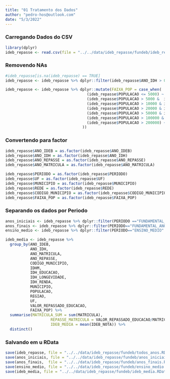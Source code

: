 ```yaml
---
title: "01 Tratamento dos Dados"
author: "pedro-hos@outlook.com"
date: "5/3/2022"
---
```


### Carregando Dados do CSV

```r
library(dplyr)
ideb_repasse <- read.csv(file = "../../data/ideb_repasse/fundeb/ideb_repasse-fundeb.csv")
```

### Removendo NAs

```r
#ideb_repasse[is.na(ideb_repasse) == TRUE]
ideb_repasse <- ideb_repasse %>% dplyr::filter(ideb_repasse$ANO_IDH > 0 & ideb_repasse$REPASSE_MATRICULA > 0) %>% na.omit()
```

```r
ideb_repasse <- ideb_repasse %>% dplyr::mutate(FAIXA_POP = case_when(
                                    (ideb_repasse$POPULACAO <= 5000) ~ "A",
                                    (ideb_repasse$POPULACAO > 5000 &  ideb_repasse$POPULACAO <= 10000) ~ "B",
                                    (ideb_repasse$POPULACAO > 10000 & ideb_repasse$POPULACAO <= 20000) ~ "C",
                                    (ideb_repasse$POPULACAO > 20000 & ideb_repasse$POPULACAO <= 50000) ~ "D",
                                    (ideb_repasse$POPULACAO > 50000 & ideb_repasse$POPULACAO <= 100000) ~ "E",
                                    (ideb_repasse$POPULACAO > 100000 & ideb_repasse$POPULACAO <= 200000) ~ "F",
                                    (ideb_repasse$POPULACAO > 200000) ~ "G"
                                  ))
```

### Convertendo para factor

```r
ideb_repasse$ANO_IDEB = as.factor(ideb_repasse$ANO_IDEB)
ideb_repasse$ANO_IDH = as.factor(ideb_repasse$ANO_IDH)
ideb_repasse$ANO_REPASSE = as.factor(ideb_repasse$ANO_REPASSE)
ideb_repasse$ANO_MATRICULA = as.factor(ideb_repasse$ANO_MATRICULA)

ideb_repasse$PERIODO = as.factor(ideb_repasse$PERIODO)
ideb_repasse$UF = as.factor(ideb_repasse$UF)
ideb_repasse$MUNICIPIO = as.factor(ideb_repasse$MUNICIPIO)
ideb_repasse$REDE = as.factor(ideb_repasse$REDE)
ideb_repasse$CODIGO_MUNICIPIO = as.factor(ideb_repasse$CODIGO_MUNICIPIO)
ideb_repasse$FAIXA_POP = as.factor(ideb_repasse$FAIXA_POP)
```

### Separando os dados por Periodo

```r
anos_iniciais <- ideb_repasse %>% dplyr::filter(PERIODO =="FUNDAMENTAL_ANOS_INICIAIS" & IDH_EDUCACAO > 0)
anos_finais <- ideb_repasse %>% dplyr::filter(PERIODO=="FUNDAMENTAL_ANOS_FINAIS" & IDH_EDUCACAO > 0)
ensino_medio <- ideb_repasse %>% dplyr::filter(PERIODO=="ENSINO_MEDIO" & IDH_EDUCACAO > 0)

ideb_media <- ideb_repasse %>% 
  group_by(ANO_IDEB,
           ANO_IDH,
           ANO_MATRICULA,
           ANO_REPASSE,
           CODIGO_MUNICIPIO,
           IDHM,
           IDH_EDUCACAO,
           IDH_LONGEVIDADE,
           IDH_RENDA, 
           MUNICIPIO,
           POPULACAO, 
           REGIAO, 
           UF, 
           VALOR_REPASSADO_EDUCACAO, 
           FAIXA_POP) %>% 
  summarise(MATRICULA_SUM = sum(MATRICULA), 
                    REPASSE_MATRICULA = VALOR_REPASSADO_EDUCACAO/MATRICULA_SUM, 
                    IDEB_MEDIA = mean(IDEB_NOTA)) %>%
  distinct()

```

### Salvando em u RData

```r
save(ideb_repasse, file = "../../data/ideb_repasse/fundeb/todos_anos.RData")
save(anos_iniciais, file = "../../data/ideb_repasse/fundeb/anos_iniciais.RData")
save(anos_finais,  file = "../../data/ideb_repasse/fundeb/anos_finais.RData")
save(ensino_medio, file = "../../data/ideb_repasse/fundeb/ensino_medio.RData")
save(ideb_media, file = "../../data/ideb_repasse/fundeb/ideb_media.RData")
```


